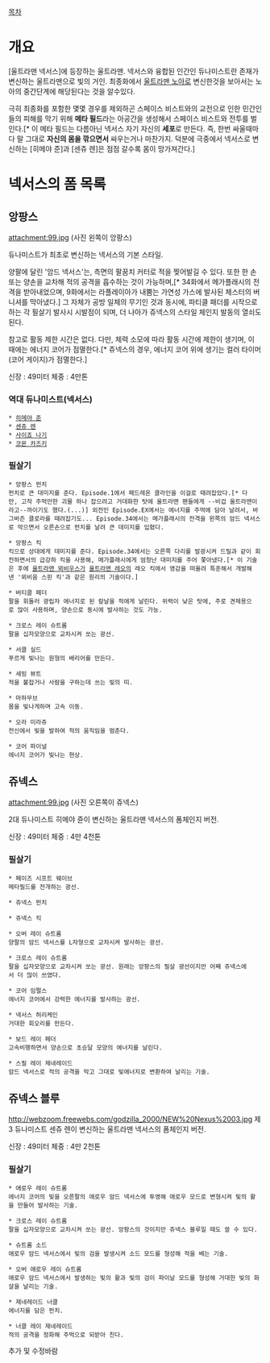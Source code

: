 [[목차]]

= 개요 =
[울트라맨 넥서스]에 등장하는 울트라맨. 넥서스와 융합된 인간인 듀나미스트란 존재가 변신하는 울트라맨으로 빛의 거인. 최종화에서 [[울트라맨 노아]]로 변신한것을 보아서는 노아의 중간단계에 해당된다는 것을 알수있다.

극히 최종화를 포함한 몇몇 경우를 제외하곤 스페이스 비스트와의 교전으로 인한 민간인들의 피해를 막기 위해 '''메타 필드'''라는 아공간을 생성해서 스페이스 비스트와 전투를 벌인다.[* 이 메타 필드는 다름아닌 넥서스 자기 자신의 '''세포'''로 만든다. 즉, 한번 싸울때마다 말 그대로 '''자신의 몸을 깎으면서''' 싸우는거나 마찬가지. 덕분에 극중에서 넥서스로 변신하는 [히메야 준]과 [센쥬 렌]은 점점 갈수록 몸이 망가져간다.]

= 넥서스의 폼 목록 =
== 앙팡스 ==
attachment:99.jpg
(사진 왼쪽이 앙팡스)

듀나미스트가 최초로 변신하는 넥서스의 기본 스타일.

양팔에 달린 '암드 넥서스'는, 측면의 팔꿈치 커터로 적을 찢어발길 수 있다. 또한 한 손 또는 양손을 교차해 적의 공격을 흡수하는 것이 가능하며,[* 34화에서 메가플래시의 전격을 받아내었으며, 9화에서는 라플레이아가 내뿜는 가연성 가스에 발사된 체스터의 버니셔를 막아냈다.] 그 자체가 공방 일체의 무기인 것과 동시에, 파티클 패더를 시작으로 하는 각 필살기 발사시 시발점이 되며, 더 나아가 쥬넥스의 스타일 체인지 발동의 열쇠도 된다.

참고로 활동 제한 시간은 없다. 다만, 체력 소모에 따라 활동 시간에 제한이 생기며, 이 때에는 에너지 코어가 점멸한다.[* 쥬넥스의 경우, 에너지 코어 위에 생기는 컬러 타이머(코어 게이지)가 점멸한다.]

신장 : 49미터
체중 : 4만톤

=== 역대 듀나미스트(넥서스) ===
 * [[히메야 준]]
 * [[센쥬 렌]]
 * [[사이죠 나기]]
 * [[코몬 카즈키]]

=== 필살기 ===
 * 앙팡스 펀치
 펀치로 큰 대미지를 준다. Episode.1에서 페드레온 클라인을 이걸로 때려잡았다.[* 다만, 고작 주먹만한 괴물 하나 잡으려고 거대화한 탓에 울트라맨 팬들에게 --비겁 울트라맨이라고--까이기도 했다.(...)] 외전인 Episode.EX에서는 에너지를 주먹에 담아 날려서, 바그바즌 클로라를 때려잡기도... Episode.34에서는 메가플래시의 전격을 왼쪽의 암드 넥서스로 막으면서 오른손으로 펀치를 날려 큰 데미지를 입혔다.

 * 앙팡스 킥
 킥으로 상대에게 데미지를 준다. Episode.34에서는 오른쪽 다리를 발광시켜 드릴과 같이 회전하면서의 급강하 킥을 사용해, 메가플래시에게 엄청난 대미지를 주어 쫓아냈다.[* 이 기술은 후에 [[울트라맨 뫼비우스]]가 [[울트라맨 레오]]의 레오 킥에서 영감을 떠올려 특훈해서 개발해낸 '뫼비움 스핀 킥'과 같은 원리의 기술이다.]

 * 버티클 페더
 팔을 휘둘러 광립자 에너지로 된 칼날을 적에게 날린다. 위력이 낮은 탓에, 주로 견제용으로 많이 사용하며, 양손으로 동시에 발사하는 것도 가능.

 * 크로스 레이 슈트롬
 팔을 십자모양으로 교차시켜 쏘는 광선.

 * 서클 실드
 푸르게 빛나는 원형의 배리어를 만든다.

 * 세빙 뷰트
 적을 붙잡거나 사람을 구하는데 쓰는 빛의 띠.

 * 마하무브
 몸을 빛나게하며 고속 이동.

 * 오라 미라쥬
 전신에서 빛을 발하여 적의 움직임을 멈춘다.

 * 코어 파이널
 에너지 코어가 빛나는 현상.

== 쥬넥스 ==
attachment:99.jpg
(사진 오른쪽이 쥬넥스)

2대 듀나미스트 히메야 쥰이 변신하는 울트라맨 넥서스의 폼체인지 버전.

신장 : 49미터
체중 : 4만 4천톤

=== 필살기 ===
 * 페이즈 시프트 웨이브
 메타필드를 전개하는 광선.

 * 쥬넥스 펀치

 * 쥬넥스 킥

 * 오버 레이 슈트롬
 양팔의 암드 넥서스를 L자형으로 교차시켜 발사하는 광선.

 * 크로스 레이 슈트롬
 팔을 십자모양으로 교차시켜 쏘는 광선. 원래는 앙팡스의 필살 광선이지만 어째 쥬넥스에서 더 많이 쓰였다.

 * 코어 임펄스
 에너지 코어에서 강력한 에너지를 발사하는 광선.

 * 넥서스 허리케인
 거대한 회오리를 만든다.

 * 보드 레이 페더
 고속비행하면서 양손으로 초승달 모양의 에너지를 날린다.

 * 스필 레이 제네레이드
 암드 넥서스로 적의 공격을 막고 그대로 빛에너지로 변환하여 날리는 기술.

== 쥬넥스 블루 ==
http://webzoom.freewebs.com/godzilla_2000/NEW%20Nexus%2003.jpg
제3 듀나미스트 센쥬 렌이 변신하는 울트라맨 넥서스의 폼체인지 버전.

신장 : 49미터
체중 : 4만 2천톤

=== 필살기 ===
 * 애로우 레이 슈트롬
 에너지 코어의 빛을 오른팔의 애로우 암드 넥서스에 투영해 애로우 모드로 변형시켜 빛의 활을 만들어 발사하는 기술.

 * 크로스 레이 슈트롬
 팔을 십자모양으로 교차시켜 쏘는 광선. 앙팡스의 것이지만 쥬넥스 블루일 때도 쓸 수 있다.

 * 슈트롬 소드
 애로우 암드 넥서스에서 빛의 검을 발생시켜 소드 모드를 형성해 적을 베는 기술.

 * 오버 애로우 레이 슈트롬
 애로우 암드 넥서스에서 발생하는 빛의 활과 빛의 검이 파이날 모드를 형성해 거대한 빛의 화살을 날리는 기술.

 * 제네레이드 너클
 에너지를 담은 펀치.

 * 너클 레이 제네레이드
 적의 공격을 정화해 주먹으로 되받아 친다.

추가 및 수정바람
